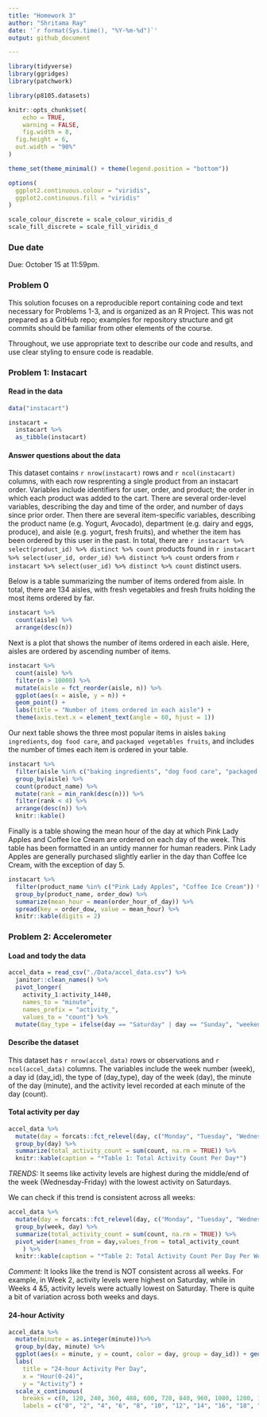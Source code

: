 ```yaml
---
title: "Homework 3"
author: "Shritama Ray"
date: '`r format(Sys.time(), "%Y-%m-%d")`'
output: github_document

---
```


```r
library(tidyverse)
library(ggridges)
library(patchwork)

library(p8105.datasets)

knitr::opts_chunk$set(
	echo = TRUE,
	warning = FALSE,
	fig.width = 8, 
  fig.height = 6,
  out.width = "90%"
)

theme_set(theme_minimal() + theme(legend.position = "bottom"))

options(
  ggplot2.continuous.colour = "viridis",
  ggplot2.continuous.fill = "viridis"
)

scale_colour_discrete = scale_colour_viridis_d
scale_fill_discrete = scale_fill_viridis_d
```

### Due date

Due: October 15 at 11:59pm. 

### Problem 0

This solution focuses on a reproducible report containing code and text necessary for Problems 1-3, and is organized as an R Project. This was not prepared as a GitHub repo; examples for repository structure and git commits should be familiar from other elements of the course.

Throughout, we use appropriate text to describe our code and results, and use clear styling to ensure code is readable. 

### Problem 1: Instacart

#### Read in the data

```r
data("instacart")

instacart = 
  instacart %>% 
  as_tibble(instacart)
```

#### Answer questions about the data

This dataset contains `r nrow(instacart)` rows and `r ncol(instacart)` columns, with each row resprenting a single product from an instacart order. Variables include identifiers for user, order, and product; the order in which each product was added to the cart. There are several order-level variables, describing the day and time of the order, and number of days since prior order. Then there are several item-specific variables, describing the product name (e.g. Yogurt, Avocado), department (e.g. dairy and eggs, produce), and aisle (e.g. yogurt, fresh fruits), and whether the item has been ordered by this user in the past. In total, there are `r instacart %>% select(product_id) %>% distinct %>% count` products found in `r instacart %>% select(user_id, order_id) %>% distinct %>% count` orders from `r instacart %>% select(user_id) %>% distinct %>% count` distinct users.

Below is a table summarizing the number of items ordered from aisle. In total, there are 134 aisles, with fresh vegetables and fresh fruits holding the most items ordered by far.

```r
instacart %>% 
  count(aisle) %>% 
  arrange(desc(n))
```

Next is a plot that shows the number of items ordered in each aisle. Here, aisles are ordered by ascending number of items.

```r
instacart %>% 
  count(aisle) %>% 
  filter(n > 10000) %>% 
  mutate(aisle = fct_reorder(aisle, n)) %>% 
  ggplot(aes(x = aisle, y = n)) + 
  geom_point() + 
  labs(title = "Number of items ordered in each aisle") +
  theme(axis.text.x = element_text(angle = 60, hjust = 1))

```

Our next table shows the three most popular items in aisles `baking ingredients`, `dog food care`, and `packaged vegetables fruits`, and includes the number of times each item is ordered in your table.

```r
instacart %>% 
  filter(aisle %in% c("baking ingredients", "dog food care", "packaged vegetables fruits")) %>%
  group_by(aisle) %>% 
  count(product_name) %>% 
  mutate(rank = min_rank(desc(n))) %>% 
  filter(rank < 4) %>% 
  arrange(desc(n)) %>%
  knitr::kable()
```

Finally is a table showing the mean hour of the day at which Pink Lady Apples and Coffee Ice Cream are ordered on each day of the week. This table has been formatted in an untidy manner for human readers. Pink Lady Apples are generally purchased slightly earlier in the day than Coffee Ice Cream, with the exception of day 5.

```r
instacart %>%
  filter(product_name %in% c("Pink Lady Apples", "Coffee Ice Cream")) %>%
  group_by(product_name, order_dow) %>%
  summarize(mean_hour = mean(order_hour_of_day)) %>%
  spread(key = order_dow, value = mean_hour) %>%
  knitr::kable(digits = 2)
```

### Problem 2: Accelerometer

#### Load and tody the data

```r
accel_data = read_csv("./Data/accel_data.csv") %>%
  janitor::clean_names() %>% 
  pivot_longer(
    activity_1:activity_1440,
    names_to = "minute",
    names_prefix = "activity_",
    values_to = "count") %>%
  mutate(day_type = ifelse(day == "Saturday" | day == "Sunday", "weekend", "weekday"))
```

#### Describe the dataset
This dataset has `r nrow(accel_data)` rows or observations and `r ncol(accel_data)` columns. The variables include the week number (week), a day id (day_id), the type of (day_type), day of the week (day), the minute of the day (minute), and the activity level recorded at each minute of the day (count).

#### Total activity per day

```r
accel_data %>%
  mutate(day = forcats::fct_relevel(day, c("Monday", "Tuesday", "Wednesday", "Thursday", "Friday", "Saturday", "Sunday"))) %>%
  group_by(day) %>%
  summarize(total_activity_count = sum(count, na.rm = TRUE)) %>%
  knitr::kable(caption = "*Table 1: Total Activity Count Per Day*")
```

*TRENDS:*
It seems like activity levels are highest during the middle/end of the week (Wednesday-Friday) with the lowest activity on Saturdays. 

We can check if this trend is consistent across all weeks:

```r
accel_data %>%
  mutate(day = forcats::fct_relevel(day, c("Monday", "Tuesday", "Wednesday", "Thursday", "Friday", "Saturday", "Sunday"))) %>%
  group_by(week, day) %>%
  summarize(total_activity_count = sum(count, na.rm = TRUE)) %>%
  pivot_wider(names_from = day,values_from = total_activity_count
    ) %>%
  knitr::kable(caption = "*Table 2: Total Activity Count Per Day Per Week*")
```

*Comment:* It looks like the trend is NOT consistent across all weeks. For example, in Week 2, activity levels were highest on Saturday, while in Weeks 4 &5, activity levels were actually lowest on Saturday. There is quite a bit of variation across both weeks and days.  

#### 24-hour Activity
```r
accel_data %>%
  mutate(minute = as.integer(minute))%>%
  group_by(day, minute) %>%
  ggplot(aes(x = minute, y = count, color = day, group = day_id)) + geom_point() + 
  labs(
    title = "24-hour Activity Per Day",
    x = "Hour(0-24)",
    y = "Activity") + 
  scale_x_continuous(
    breaks = c(0, 120, 240, 360, 480, 600, 720, 840, 960, 1080, 1200, 1320, 1440),
    labels = c("0", "2", "4", "6", "8", "10", "12", "14", "16", "18", "20", "22", "24"))
```


